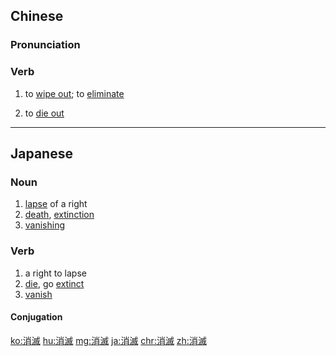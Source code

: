 {{also|消灭}}
==Chinese==
{{zh-forms|s=消灭}}

===Pronunciation===
{{zh-pron
|m=xiāomiè
|c=siu1 mit6
|h=pfs=sêu-me̍t
|mn=siau-bia̍t
|cat=v
}}

===Verb===
{{zh-verb}}

# {{lb|zh|Elementary Mandarin}} to [[wipe out]]; to [[eliminate]]
# {{lb|zh|Elementary Mandarin}} to [[die out]]

----

==Japanese==
{{ja-kanjitab|しょう|めつ|yomi=on}}

===Noun===
{{ja-noun|しょうめつ}}

# [[lapse]] of a right
# [[death]], [[extinction]]
# [[vanishing]]

===Verb===
{{ja-verb-suru|しょうめつ}}

# a right to lapse
# [[die]], go [[extinct]]
# [[vanish]]

====Conjugation====
{{ja-suru|しょうめつ}}

[[ko:消滅]]
[[hu:消滅]]
[[mg:消滅]]
[[ja:消滅]]
[[chr:消滅]]
[[zh:消滅]]